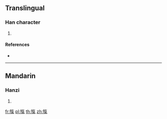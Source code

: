 {{character info/new}}
==Translingual==

===Han character===
{{Han char|rn=93|rad=牛|as=10|sn=14|four=|canj=HQOND}}

# {{defn|Han|sort=牛10}}

====References====
* {{Han ref|kx=0703.140|dkj=20117|dj=1116.130|hdz=31817.050|uh=7294|ud=29332}}

----

==Mandarin==

===Hanzi===
{{cmn-hanzi|pin=[[xì]] ([[xi4]])|wg=hsi<sup>4</sup>}}

# {{defn|lang=cmn|sort=牛10}}

[[fr:犔]]
[[pl:犔]]
[[th:犔]]
[[zh:犔]]